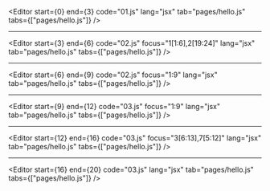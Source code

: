 
<Editor
  start={0} end={3}
  code="01.js"
  lang="jsx"
  tab="pages/hello.js"
  tabs={["pages/hello.js"]}
/>

---

<Editor
  start={3} end={6}
  code="02.js"
  focus="1[1:6],2[19:24]"
  lang="jsx"
  tab="pages/hello.js"
  tabs={["pages/hello.js"]}
/>

---

<Editor
  start={6} end={9}
  code="02.js"
  focus="1:9"
  lang="jsx"
  tab="pages/hello.js"
  tabs={["pages/hello.js"]}
/>


---

<Editor
start={9} end={12}
  code="03.js"
  focus="1:9"
  lang="jsx"
  tab="pages/hello.js"
  tabs={["pages/hello.js"]}
/>

---

<Editor
 start={12} end={16}
  code="03.js"
  focus="3[6:13],7[5:12]"
  lang="jsx"
  tab="pages/hello.js"
  tabs={["pages/hello.js"]}
/>

---

<Editor
 start={16} end={20}
  code="03.js"
  lang="jsx"
  tab="pages/hello.js"
  tabs={["pages/hello.js"]}
/>
